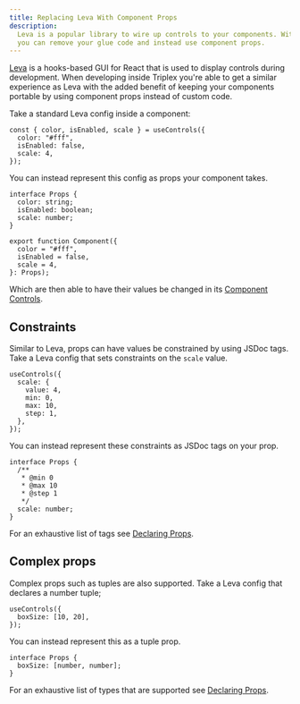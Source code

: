 ```yaml
---
title: Replacing Leva With Component Props
description:
  Leva is a popular library to wire up controls to your components. With Triplex
  you can remove your glue code and instead use component props.
---
```


[Leva](https://github.com/pmndrs/leva) is a hooks-based GUI for React that is
used to display controls during development. When developing inside Triplex
you're able to get a similar experience as Leva with the added benefit of
keeping your components portable by using component props instead of custom
code.

Take a standard Leva config inside a component:

```tsx
const { color, isEnabled, scale } = useControls({
  color: "#fff",
  isEnabled: false,
  scale: 4,
});
```

You can instead represent this config as props your component takes.

```tsx
interface Props {
  color: string;
  isEnabled: boolean;
  scale: number;
}

export function Component({
  color = "#fff",
  isEnabled = false,
  scale = 4,
}: Props);
```

Which are then able to have their values be changed in its
[Component Controls](/docs/guides/component-controls).

## Constraints

Similar to Leva, props can have values be constrained by using JSDoc tags. Take
a Leva config that sets constraints on the `scale` value.

```tsx
useControls({
  scale: {
    value: 4,
    min: 0,
    max: 10,
    step: 1,
  },
});
```

You can instead represent these constraints as JSDoc tags on your prop.

```tsx
interface Props {
  /**
   * @min 0
   * @max 10
   * @step 1
   */
  scale: number;
}
```

For an exhaustive list of tags see
[Declaring Props](/docs/get-started/declaring-props#tags).

## Complex props

Complex props such as tuples are also supported. Take a Leva config that
declares a number tuple;

```tsx
useControls({
  boxSize: [10, 20],
});
```

You can instead represent this as a tuple prop.

```tsx
interface Props {
  boxSize: [number, number];
}
```

For an exhaustive list of types that are supported see
[Declaring Props](/docs/get-started/declaring-props).
